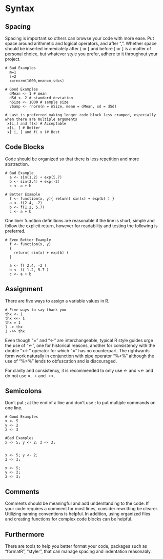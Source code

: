 # Syntax

## Spacing

Spacing is important so others can browse your code with more
ease. Put space around arithmetic and logical operators, and after
",". Whether space should be inserted immediately after ( or [ and
before ) or ] is a matter of personal choice, but whatever style you
prefer, adhere to it throughout your project.

    # Bad Examples
      m=1
      s=2
      x=rnorm(1000,mean=m,sd=s)

    # Good Examples
      dMean <- 1 # mean
      dSd <- 2 # standard deviation
      nSize <- 1000 # sample size
      vSamp <- rnorm(n = nSize, mean = dMean, sd = dSd)

    # Last is preferred making longer code block less cramped, especially when there are multiple arguments
     x[i,] and f(x) # Acceptable
     x[i, ] # Better
     x[ i, ] and f( x )# Best

## Code Blocks

Code should be organized so that there is less repetition and more abstraction.

    # Bad Example
      a <- sin(1.2) + exp(5.7)
      b <- sin(2.4) + exp(-2)
      c <- a + b

    # Better Example
      f <- function(x, y){ return( sin(x) + exp(b) ) }
      a <- f(2.4, -2)
      b <- f(1.2, 5.7)
      c <- a + b

One liner function definitions are reasonable if the line is short, simple and follow the explicit return, however for readability and testing the following is preferred.

    # Even Better Example
      f <- function(x, y)
      {
        return( sin(x) + exp(b) )
      }
      
      a <- f( 2.4, -2 )
      b <- f( 1.2, 5.7 )
      c <- a + b

## Assignment

There are five ways to assign a variable values in R.

    # Five ways to say thank you
    thx <- 1
    thx <<- 1
    thx = 1
    1 -> thx
    1 ->> thx

Even though "=" and "<-" are interchangeable, typical R style guides
urge the use of "<-", one for historical reasons, another for
consistency with the double "<<-" operator for which "=" has no
counterpart. The rightwards form work naturally in conjunction with
pipe operator "%>%" although the use of "%>%" lends to obfuscation and
is discouraged.

For clarity and consistency, it is recommended to only use <- and <<- and do not use =, -> and ->>.

## Semicolons 
Don't put ; at the end of a line and don't use ; to put multiple commands on one line.

    # Good Examples
    x <- 5
    y <- 2
    z <- 3
    
    #Bad Examples
    x <- 5; y <- 2; z <- 3;

    
    x <- 5; y <- 2; 
    z <- 3;
    
    x <- 5; 
    y <- 2; 
    z <- 3;

## Comments

Comments should be meaningful and add understanding to the code.
If your code requires a comment for most lines, consider
rewritting be clearer.  Utilizing naming conventions is helpful.
In addition, using organized files and creating functions for
complex code blocks can be helpful.

## Furthermore

There are tools to help you better format your code, packages such as
"formatR", "styler", that can manage spacing and indentation
reasonably.
